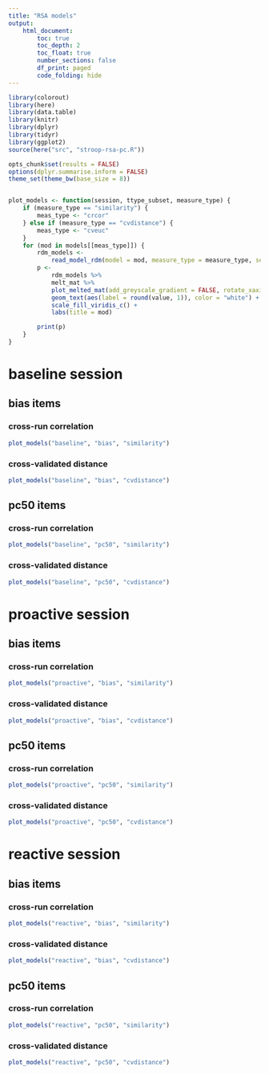 ```yaml
---
title: "RSA models"
output: 
    html_document:
        toc: true
        toc_depth: 2
        toc_float: true
        number_sections: false
        df_print: paged
        code_folding: hide
---
```



```r

library(colorout)
library(here)
library(data.table)
library(knitr)
library(dplyr)
library(tidyr)
library(ggplot2)
source(here("src", "stroop-rsa-pc.R"))

opts_chunk$set(results = FALSE)
options(dplyr.summarise.inform = FALSE)
theme_set(theme_bw(base_size = 8))


plot_models <- function(session, ttype_subset, measure_type) {
    if (measure_type == "similarity") {
        meas_type <- "crcor"
    } else if (measure_type == "cvdistance") {
        meas_type <- "cveuc"
    }
    for (mod in models[[meas_type]]) {
        rdm_models <- 
            read_model_rdm(model = mod, measure_type = measure_type, session = session, ttype_subset = ttype_subset)
        p <- 
            rdm_models %>% 
            melt_mat %>% 
            plot_melted_mat(add_greyscale_gradient = FALSE, rotate_xaxis_text = TRUE) + 
            geom_text(aes(label = round(value, 1)), color = "white") +
            scale_fill_viridis_c() +
            labs(title = mod)

        print(p)
    }
}

```


# baseline session

## bias items

### cross-run correlation
```r
plot_models("baseline", "bias", "similarity")
```

### cross-validated distance
```r
plot_models("baseline", "bias", "cvdistance")
```

## pc50 items

### cross-run correlation
```r
plot_models("baseline", "pc50", "similarity")
```

### cross-validated distance
```r
plot_models("baseline", "pc50", "cvdistance")
```




# proactive session

## bias items

### cross-run correlation
```r
plot_models("proactive", "bias", "similarity")
```

### cross-validated distance
```r
plot_models("proactive", "bias", "cvdistance")
```

## pc50 items

### cross-run correlation
```r
plot_models("proactive", "pc50", "similarity")
```

### cross-validated distance
```r
plot_models("proactive", "pc50", "cvdistance")
```





# reactive session

## bias items

### cross-run correlation
```r
plot_models("reactive", "bias", "similarity")
```

### cross-validated distance
```r
plot_models("reactive", "bias", "cvdistance")
```

## pc50 items

### cross-run correlation
```r
plot_models("reactive", "pc50", "similarity")
```

### cross-validated distance
```r
plot_models("reactive", "pc50", "cvdistance")
```
